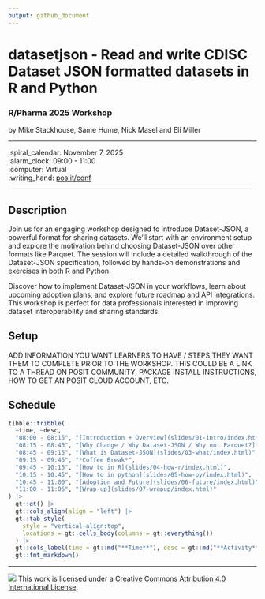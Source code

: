 ```yaml
---
output: github_document
---
```


datasetjson - Read and write CDISC Dataset JSON formatted datasets in R and Python
================

### R/Pharma 2025 Workshop

by Mike Stackhouse, Same Hume, Nick Masel and Eli Miller

-----

:spiral_calendar: November 7, 2025  
:alarm_clock:     09:00 - 11:00  
:computer:        Virtual  
:writing_hand:    [pos.it/conf](http://pos.it/conf)

-----

## Description

Join us for an engaging workshop designed to introduce Dataset-JSON, a powerful format for sharing datasets. We'll start with an environment setup and explore the motivation behind choosing Dataset-JSON over other formats like Parquet. The session will include a detailed walkthrough of the Dataset-JSON specification, followed by
hands-on demonstrations and exercises in both R and Python.

Discover how to implement Dataset-JSON in your workflows, learn about upcoming adoption plans, and explore future roadmap and API integrations. This workshop is perfect for data professionals interested in improving dataset interoperability and sharing standards.

## Setup

ADD INFORMATION YOU WANT LEARNERS TO HAVE / STEPS THEY WANT THEM TO COMPLETE PRIOR TO THE WORKSHOP. THIS COULD BE A LINK TO A THREAD ON POSIT COMMUNITY, PACKAGE INSTALL INSTRUCTIONS, HOW TO GET AN POSIT CLOUD ACCOUNT, ETC.

## Schedule

```r
tibble::tribble(
  ~time, ~desc,
  "08:00 - 08:15", "[Introduction + Overview](slides/01-intro/index.html)",
  "08:15 - 08:45", "[Why Change / Why Dataset-JSON / Why not Parquet?](slides/02-why/index.html)", 
  "08:45 - 09:15", "[What is Dataset-JSON](slides/03-what/index.html)",
  "09:15 - 09:45", "*Coffee Break*",
  "09:45 - 10:15", "[How to in R](slides/04-how-r/index.html)",
  "10:15 - 10:45", "[How to in python](slides/05-how-py/index.html)",
  "10:45 - 11:00", "[Adoption and Future](slides/06-future/index.html)",
  "11:00 - 11:05", "[Wrap-up](slides/07-wrapup/index.html)"
) |> 
  gt::gt() |> 
  gt::cols_align(align = "left") |> 
  gt::tab_style(
    style = "vertical-align:top",
    locations = gt::cells_body(columns = gt::everything())
  ) |> 
  gt::cols_label(time = gt::md("**Time**"), desc = gt::md("**Activity**")) |> 
  gt::fmt_markdown()
```

-----

![](https://i.creativecommons.org/l/by/4.0/88x31.png) This work is licensed under a [Creative Commons Attribution 4.0 International License](https://creativecommons.org/licenses/by/4.0/).
